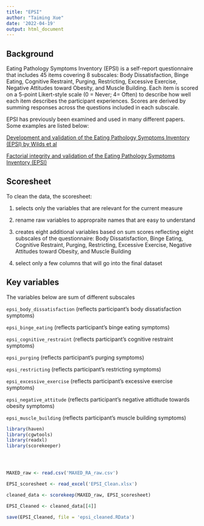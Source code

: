 ---
title: "EPSI"
author: "Taiming Xue"
date: '2022-04-19'
output: html_document
---


## Background

Eating Pathology Symptoms Inventory (EPSI) is a self-report questionnaire that includes 45 items covering 8 subscales: Body Dissatisfaction, Binge Eating, Cognitive Restraint, Purging, Restricting, Excessive Exercise, Negative Attitudes toward Obesity, and Muscle Building. Each item is scored on a 5-point Likert-style scale (0 = Never; 4= Often) to describe how well each item describes the participant experiences. Scores are derived by summing responses across the questions included in each subscale.

EPSI has previously been examined and used in many different papers. Some examples are listed below:

[Development and validation of the Eating Pathology Symptoms Inventory (EPSI) by Wilds et al](https://doi.org/10.1037/a0032639)

[Factorial integrity and validation of the Eating Pathology Symptoms Inventory (EPSI)](https://doi.org/10.1016/j.eatbeh.2018.07.004)

## Scoresheet

To clean the data, the scoresheet:

1) selects only the variables that are relevant for the current measure

2) rename raw variables to appropraite names that are easy to understand

3) creates eight additional variables based on sum scores reflecting eight subscales of the questionnaire: Body Dissatisfaction, Binge Eating, Cognitive Restraint, Purging, Restricting, Excessive Exercise, Negative Attitudes toward Obesity, and Muscle Building

4) select only a few columns that will go into the final dataset

## Key variables
The variables below are sum of different subscales

`epsi_body_dissatisfaction` (reflects participant's body dissatisfaction symptoms)

`epsi_binge_eating` (reflects participant's binge eating symptoms)

`epsi_cognitive_restraint` (reflects participant's cognitive restraint symptoms)

`epsi_purging` (reflects participant's purging symptoms)

`epsi_restricting` (reflects participant's restricting symptoms)

`epsi_excessive_exercise` (reflects participant's excessive exercise symptoms)

`epsi_negative_attitude` (reflects participant's negative attidtude towards obesity symptoms)

`epsi_muscle_building` (reflects participant's muscle building symptoms)

```{r, echo=FALSE}
library(haven)
library(cgwtools)
library(readxl)
library(scorekeeper)




MAXED_raw <- read.csv('MAXED_RA_raw.csv')

EPSI_scoresheet <- read_excel('EPSI_Clean.xlsx')

cleaned_data <- scorekeep(MAXED_raw, EPSI_scoresheet)

EPSI_Cleaned <- cleaned_data[[4]]

save(EPSI_Cleaned, file = 'epsi_cleaned.RData')
```

